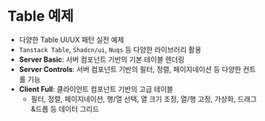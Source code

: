 # Table 예제

- 다양한 Table UI/UX 패턴 실전 예제
- `Tanstack Table`, `Shadcn/ui`, `Nuqs` 등 다양한 라이브러리 활용
- **Server Basic**: 서버 컴포넌트 기반의 기본 테이블 렌더링
- **Server Controls**: 서버 컴포넌트 기반의 필터, 정렬, 페이지네이션 등 다양한 컨트롤 기능
- **Client Full**: 클라이언트 컴포넌트 기반의 고급 테이블
  - 필터, 정렬, 페이지네이션, 행/열 선택, 열 크기 조정, 열/행 고정, 가상화, 드래그&드롭 등 데이터 그리드
